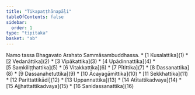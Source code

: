 ```yaml
---
title: "Tikapaṭṭhānapāḷi"
tableOfContents: false
sidebar:
  order: 1
type: "tipitaka"
basket: "ab"
---
```


<Paragraph number="1" type="center">
Namo tassa Bhagavato Arahato Sammāsambuddhassa.

</Paragraph>

<TableOfContents>
* [1 Kusalattika](1)
* [2 Vedanāttika](2)
* [3 Vipākattika](3)
* [4 Upādinnattika](4)
* [5 Saṃkiliṭṭhattika](5)
* [6 Vitakkattika](6)
* [7 Pītittika](7)
* [8 Dassanattika](8)
* [9 Dassanahetuttika](9)
* [10 Ācayagāmittika](10)
* [11 Sekkhattika](11)
* [12 Parittattikādi](12)
* [13 Uppannattika](13)
* [14 Atītattikadvaya](14)
* [15 Ajjhattattikadvaya](15)
* [16 Sanidassanattika](16)
</TableOfContents>
